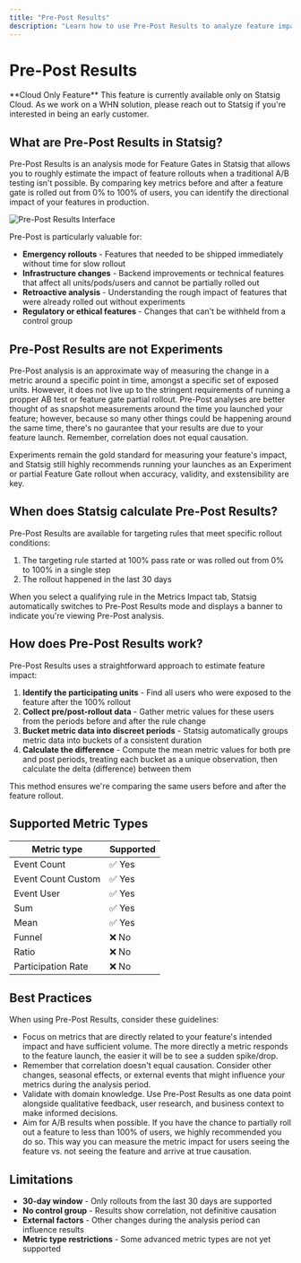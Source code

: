 ```yaml
---
title: "Pre-Post Results"
description: "Learn how to use Pre-Post Results to analyze feature impact when traditional A/B testing isn't possible"
---
```


# Pre-Post Results

<Info>
**Cloud Only Feature**
This feature is currently available only on Statsig Cloud. As we work on a WHN solution, please reach out to Statsig if you're interested in being an early customer.
</Info>

## What are Pre-Post Results in Statsig?

Pre-Post Results is an analysis mode for Feature Gates in Statsig that allows you to roughly estimate the impact of feature rollouts when a traditional A/B testing isn't possible. By comparing key metrics before and after a feature gate is rolled out from 0% to 100% of users, you can identify the directional impact of your features in production.

<Frame>
  <img src="/images/pre-post-results.png" alt="Pre-Post Results Interface" />
</Frame>

Pre-Post is particularly valuable for:

- **Emergency rollouts** - Features that needed to be shipped immediately without time for slow rollout
- **Infrastructure changes** - Backend improvements or technical features that affect all units/pods/users and cannot be partially rolled out
- **Retroactive analysis** - Understanding the rough impact of features that were already rolled out without experiments
- **Regulatory or ethical features** - Changes that can't be withheld from a control group

## Pre-Post Results are not Experiments

Pre-Post analysis is an approximate way of measuring the change in a metric around a specific point in time, amongst a specific set of exposed units. However, it does not live up to the stringent requirements of running a propper AB test or feature gate partial rollout. Pre-Post analyses are better thought of as snapshot measurements around the time you launched your feature; however, because so many other things could be happening around the same time, there's no gaurantee that your results are due to your feature launch. Remember, correlation does not equal causation.

Experiments remain the gold standard for measuring your feature's impact, and Statsig still highly recommends running your launches as an Experiment or partial Feature Gate rollout when accuracy, validity, and exstensibility are key.

## When does Statsig calculate Pre-Post Results?

Pre-Post Results are available for targeting rules that meet specific rollout conditions:

1. The targeting rule started at 100% pass rate or was rolled out from 0% to 100% in a single step
2. The rollout happened in the last 30 days

When you select a qualifying rule in the Metrics Impact tab, Statsig automatically switches to Pre-Post Results mode and displays a banner to indicate you're viewing Pre-Post analysis.

## How does Pre-Post Results work?

Pre-Post Results uses a straightforward approach to estimate feature impact:

1. **Identify the participating units** - Find all users who were exposed to the feature after the 100% rollout
2. **Collect pre/post-rollout data** - Gather metric values for these users from the periods before and after the rule change
3. **Bucket metric data into discreet periods** - Statsig automatically groups metric data into buckets of a consistent duration
4. **Calculate the difference** - Compute the mean metric values for both pre and post periods, treating each bucket as a unique observation, then calculate the delta (difference) between them

This method ensures we're comparing the same users before and after the feature rollout.

## Supported Metric Types

| Metric type | Supported |
|-------------|-----------|
| Event Count | ✅ Yes |
| Event Count Custom | ✅ Yes |
| Event User | ✅ Yes |
| Sum | ✅ Yes |
| Mean | ✅ Yes |
| Funnel | ❌ No |
| Ratio | ❌ No |
| Participation Rate | ❌ No |

## Best Practices

When using Pre-Post Results, consider these guidelines:

- Focus on metrics that are directly related to your feature's intended impact and have sufficient volume. The more directly a metric responds to the feature launch, the easier it will be to see a sudden spike/drop.
- Remember that correlation doesn't equal causation. Consider other changes, seasonal effects, or external events that might influence your metrics during the analysis period.
- Validate with domain knowledge. Use Pre-Post Results as one data point alongside qualitative feedback, user research, and business context to make informed decisions.
- Aim for A/B results when possible. If you have the chance to partially roll out a feature to less than 100% of users, we highly recommended you do so. This way you can measure the metric impact for users seeing the feature vs. not seeing the feature and arrive at true causation.

## Limitations

- **30-day window** - Only rollouts from the last 30 days are supported
- **No control group** - Results show correlation, not definitive causation
- **External factors** - Other changes during the analysis period can influence results
- **Metric type restrictions** - Some advanced metric types are not yet supported